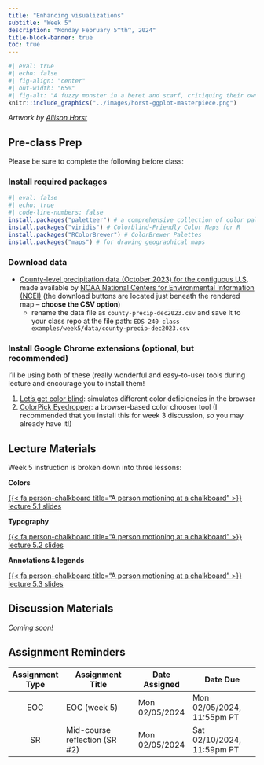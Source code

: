 ```yaml
---
title: "Enhancing visualizations"
subtitle: "Week 5"
description: "Monday February 5^th^, 2024"
title-block-banner: true
toc: true
---
```


```r
#| eval: true 
#| echo: false
#| fig-align: "center"
#| out-width: "65%" 
#| fig-alt: "A fuzzy monster in a beret and scarf, critiquing their own column graph on a canvas in front of them while other assistant monsters (also in berets) carry over boxes full of elements that can be used to customize a graph (like themes and geometric shapes). In the background is a wall with framed data visualizations. Stylized text reads 'ggplot2: build a data masterpiece.'"
knitr::include_graphics("../images/horst-ggplot-masterpiece.png")
```

:::{.gray-text .center-text}
*Artwork by [Allison Horst](https://allisonhorst.com/)*
:::

## Pre-class Prep

Please be sure to complete the following before class:

### Install required packages

```r
#| eval: false
#| echo: true
#| code-line-numbers: false
install.packages("paletteer") # a comprehensive collection of color palettes in R using a common interface
install.packages("viridis") # Colorblind-Friendly Color Maps for R
install.packages("RColorBrewer") # ColorBrewer Palettes
install.packages("maps") # for drawing geographical maps
```

### Download data
 
- [County-level precipitation data (October 2023) for the contiguous U.S](https://www.ncei.noaa.gov/access/monitoring/climate-at-a-glance/county/mapping/110/pcp/202312/1/value), made available by [NOAA National Centers for Environmental Information (NCEI)](https://www.ncei.noaa.gov/) (the download buttons are located just beneath the rendered map -- **choose the CSV option**)
  - rename the data file as `county-precip-dec2023.csv` and save it to your class repo at the file path: `EDS-240-class-examples/week5/data/county-precip-dec2023.csv`

### Install Google Chrome extensions (optional, but recommended)

I'll be using both of these (really wonderful and easy-to-use) tools during lecture and encourage you to install them!

1. [Let's get color blind](https://chromewebstore.google.com/detail/lets-get-color-blind/bkdgdianpkfahpkmphgehigalpighjck): simulates different color deficiencies in the browser
2. [ColorPick Eyedropper](https://chromewebstore.google.com/detail/colorpick-eyedropper/ohcpnigalekghcmgcdcenkpelffpdolg): a browser-based color chooser tool (I recommended that you install this for week 3 discussion, so you may already have it!)

## Lecture Materials 

Week 5 instruction is broken down into three lessons:

::: {.grid}

::: {.g-col-12 .g-col-md-4}
::: {.center-text}
[**Colors**]{.teal-text .body-text-m}

[{{< fa person-chalkboard title="A person motioning at a chalkboard" >}} lecture 5.1 slides](../slides/week5.1-colors-slides.qmd){.btn role="button" target="_blank"} 
:::
:::

::: {.g-col-12 .g-col-md-4}
::: {.center-text}
[**Typography**]{.teal-text .body-text-m}

[{{< fa person-chalkboard title="A person motioning at a chalkboard" >}} lecture 5.2 slides](../slides/week5.2-typography-slides.qmd){.btn role="button" target="_blank"} 
:::
:::

::: {.g-col-12 .g-col-md-4}
::: {.center-text}
[**Annotations & legends**]{.teal-text .body-text-m}

[{{< fa person-chalkboard title="A person motioning at a chalkboard" >}} lecture 5.3 slides](../sliweek5.3-annotations-slides.qmd){.btn role="button" target="_blank"} 
:::
:::

:::

<!-- - 1 color theory -->
<!-- 2 typography -->

<!-- - 3 DEI (using icons & colors for equity awareness) -->


## Discussion Materials

*Coming soon!*

## Assignment Reminders

| Assignment Type | Assignment Title               | Date Assigned  | Date Due                   |
|:---------------:|--------------------------------|----------------|----------------------------|
| EOC             | EOC (week 5)                   | Mon 02/05/2024 | Mon 02/05/2024, 11:55pm PT |
| SR              | Mid-course reflection (SR #2)  | Mon 02/05/2024 | Sat 02/10/2024, 11:59pm PT |

<!-- | Assignment Type | Assignment Title                                                                  | Date Assigned  | Date Due        | -->
<!-- |:---------------:|------------------------------------------------------------------------|----------------|----------------------------| -->
<!-- | EOC             | [EOC (week 5)](https://forms.gle/cLtHBybg6kgVDzQSA)                    | Mon 02/05/2024 | Mon 02/05/2024, 11:55pm PT | -->
<!-- | SR              | [Mid-course reflection (SR #2)](../assignments/SR2-midcourse.qmd)      | Mon 02/05/2024 | Sat 02/10/2024, 11:59pm PT | -->

